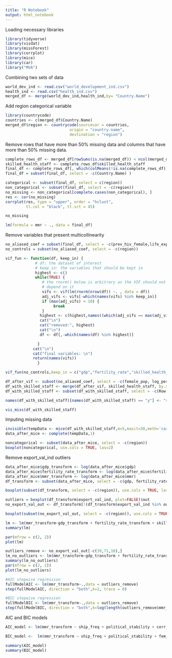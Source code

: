 ```yaml
---
title: "R Notebook"
output: html_notebook
---
```


Loading necessary libraries
```r
library(tidyverse)
library(visdat)
library(missForest)
library(corrplot)
library(mice)
library(car)
library("MVA")
```

Combining two sets of data
```r
world_dev_ind <- read.csv("world_development_ind.csv")
health_ind <- read.csv("health_ind.csv")
merged_df <- merge(world_dev_ind,health_ind,by= "Country.Name") 
```

Add region categorical variable
```r
library(countrycode)
countries <- c(merged_df$Country.Name)
merged_df$region <- countrycode(sourcevar = countries,
                            origin = "country.name",
                            destination = "region")
```

Remove rows that have more than 50% missing data and columns that have more than 50% missing data.
```r
complete_rows_df <- merged_df[rowSums(is.na(merged_df)) < ncol(merged_df)/2, ]
skilled_health_staff <- complete_rows_df$skilled_health_staff
final_df <- complete_rows_df[, which(colMeans(!is.na(complete_rows_df)) > 0.5)]
final_df = subset(final_df, select = -c(Country.Name) )
```

```r
categorical <- subset(final_df, select = c(region))
non_categorical <- subset(final_df, select = -c(region))
no_missing <- non_categorical[complete.cases(non_categorical), ]
res <- cor(no_missing)
corrplot(res, type = "upper", order = "hclust", 
         tl.col = "black", tl.srt = 45)

no_missing
```
```r
lm(formula = mmr ~ ., data = final_df)
```

Remove variables that present multicollinearity
```r
no_aliased_coef = subset(final_df, select = -c(prev_hiv_female,life_exp_birth))
no_controls = subset(no_aliased_coef, select = -c(region))

vif_fun <- function(df, keep_in) {
             # df: the dataset of interest
             # keep_in: the variables that should be kept in  
             highest <- c()
             while(TRUE) {
                # the rnorm() below is arbitrary as the VIF should not 
                # depend on it
                vifs <- vif(lm(rnorm(nrow(df)) ~. , data = df))
                adj_vifs <- vifs[-which(names(vifs) %in% keep_in)]
                if (max(adj_vifs) < 10) {
                     break
                }
               highest <- c(highest,names((which(adj_vifs == max(adj_vifs)))))
               cat("\n")
               cat("removed:", highest)
               cat("\n")
               df <- df[,-which(names(df) %in% highest)]

              }
            cat("\n")
            cat("final variables: \n")
            return(names(vifs))
              }

vif_fun(no_controls,keep_in = c("gdp","fertility_rate","skilled_health_staff","mmr"))
```

```r
df_after_vif <- subset(no_aliased_coef, select = -c(female_pop, log_perf_ind, goods_imports, comp_qual_log, goods_exports, govt_eff, consump_exp, rule_of_law, track_trace_log, infra_qual, reg_qual, customs_eff, external_health_exp, crop_prod_ind))
df_with_skilled_staff <- merge(df_after_vif, skilled_health_staff, by.x = 0, by.y = 0)
df_with_skilled_staff <- subset(df_with_skilled_staff, select = -c(Row.names))

names(df_with_skilled_staff)[names(df_with_skilled_staff) == "y"] <- "skilled_staff"
```

```r
vis_miss(df_with_skilled_staff)
```
Imputing missing data
```r
invisible(tempData <- mice(df_with_skilled_staff,m=5,maxit=50,meth='cart',seed=500))
data_after_mice <- complete(tempData,1)
```

```r
noncategorical <- subset(data_after_mice, select = -c(region))
boxplot(noncategorical, use.cols = TRUE, las=2)
```
Remove export_val_ind outliers
```r
data_after_mice$gdp_transform <- log(data_after_mice$gdp)
data_after_mice$fertility_rate_transform <- log(data_after_mice$fertility_rate)
data_after_mice$mmr_transform <- log(data_after_mice$mmr)
df_transform <- subset(data_after_mice, select = -c(gdp, fertility_rate, mmr))
```

```r
boxplot(subset(df_transform, select = -c(region)), use.cols = TRUE, las=2)
```

```r
outliers = boxplot(df_transform$export_val_ind, plot=FALSE)$out
no_export_val_out <- df_transform[!(df_transform$export_val_ind %in% outliers),]
```

```r
boxplot(subset(no_export_val_out, select = -c(region)), use.cols = TRUE, las=2)
```

```r
lm <- lm(mmr_transform~gdp_transform + fertility_rate_transform + skilled_staff + region, data = no_export_val_out)
summary(lm)
```


```r
par(mfrow = c(2, 2))
plot(lm)
```

```r
outliers_remove <- no_export_val_out[-c(39,71,18),]
lm_no_outliers <- lm(mmr_transform~gdp_transform + fertility_rate_transform + skilled_staff + region, data = outliers_remove)
summary(lm_no_outliers)
par(mfrow = c(2, 2))
plot(lm_no_outliers)
```
```r
#AIC stepwise regression
fullModelAIC <- lm(mmr_transform~.,data = outliers_remove)
step(fullModelAIC, direction = "both",k=2, trace = 0)
```

```r
#BIC stepwise regression
fullModelBIC <- lm(mmr_transform~.,data = outliers_remove)
step(fullModelBIC, direction = "both",k=log(length(outliers_remove$mmr_transform)), trace = 0)
```
AIC and BIC models
```r
AIC_model <- lm(mmr_transform ~ ship_freq + political_stability + corr_control + fem_prim_teachers+ out_of_pocket_health_exp + women_hiv + region + fertility_rate_transform, data = outliers_remove)

BIC_model <-  lm(mmr_transform ~ ship_freq + political_stability + fem_prim_teachers + women_hiv + region, data = outliers_remove)

summary(AIC_model)
summary(BIC_model)
```

